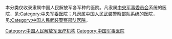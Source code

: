 本分类仅收录隶属中国人民解放军各军种的医院。凡隶属[[中央军事委员会|中央军事委员会]]系统的医院，见[[:Category:中央军委医院|:Category:中央军委医院]]；凡隶属[[中国人民武装警察部队|中国人民武装警察部队]]系统的医院，见[[:Category:中国人民武装警察部队医院|:Category:中国人民武装警察部队医院]]。
[[Category:中国人民解放军医疗机构|Category:中国人民解放军医疗机构]]
[[Category:中国军事医院|Category:中国军事医院]]